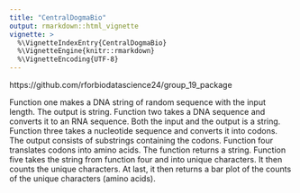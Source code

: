 ```yaml
---
title: "CentralDogmaBio"
output: rmarkdown::html_vignette
vignette: >
  %\VignetteIndexEntry{CentralDogmaBio}
  %\VignetteEngine{knitr::rmarkdown}
  %\VignetteEncoding{UTF-8}
---
```


https://github.com/rforbiodatascience24/group_19_package



Function one makes a DNA string of random sequence with the input length. The output is string. Function two takes a DNA sequence and converts it to an RNA sequence. Both the input and the output is a string. Function three takes a nucleotide sequence and converts it into codons. The output consists of substrings containing the codons. Function four translates codons into amino acids. The function returns a string. Function five takes the string from function four and into unique characters. It then counts the unique characters. At last, it then returns a bar plot of the counts of the unique characters (amino acids).
